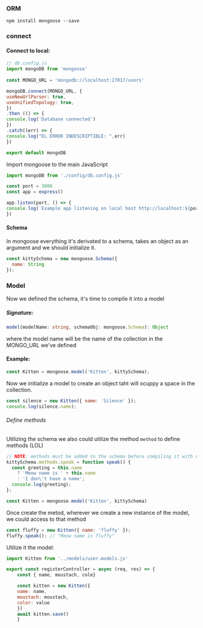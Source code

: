
### ORM
```SH
npm install mongoose --save
```

### connect
#### Connect to local:
```js
// db.config.js
import mongoDB from 'mongoose'
  
const MONGO_URL = 'mongodb://localhost:27017/users'

mongoDB.connect(MONGO_URL, {
useNewUrlParser: true,
useUnifiedTopology: true,
})
.then (() => {
console.log('Database connected')
})
.catch((err) => {
console.log("EL ERROR INDESCRIPTIBLE: ",err)
})

export default mongoDB
```

Import mongoose to the main JavaScript
```js
import mongoDB from './config/db.config.js'

const port = 3000
const app = express()

app.listen(port, () => {
console.log(`Example app listening on local host http://localhost:${port}`)
})
```

#### Schema
In mongoose everything it's derivated to a schema, takes an object as an argument and we should initialize it.
```js
const kittySchema = new mongoose.Schema({
  name: String
});
```

### Model
Now we defined the schema, it's time to compile it into a model
##### Signature:
```ts
model(modelName: string, schemaObj: mongoose.Schema): Object
```
where the model name will be the name of the collection in the MONGO_URL we've defined
#### Example: 
```js
const Kitten = mongoose.model('Kitten', kittySchema);
```
Now we initialize a model to create an object taht will ocuppy a space in the collection.
```js
const silence = new Kitten({ name: 'Silence' });
console.log(silence.name);
```
###### Define methods
Utilizing the schema we also could utilize the method `method` to define methods (LOL)
```js
// NOTE: methods must be added to the schema before compiling it with mongoose.model()
kittySchema.methods.speak = function speak() {
  const greeting = this.name
    ? 'Meow name is ' + this.name
    : 'I don\'t have a name';
  console.log(greeting);
};

const Kitten = mongoose.model('Kitten', kittySchema)
```
Once create the metod, wherever we create a new instance of the model, we could access to that method
```js
const fluffy = new Kitten({ name: 'fluffy' });
fluffy.speak(); // "Meow name is fluffy"
```
Utilize it the model:
```js
import Kitten from '../models/user.models.js'

export const registerController = async (req, res) => {
	const { name, moustach, cole}

	const kitten = new Kitten({
	name: name,
	moustach: moustach,
	color: value
	})
	await kitten.save()
	}
```